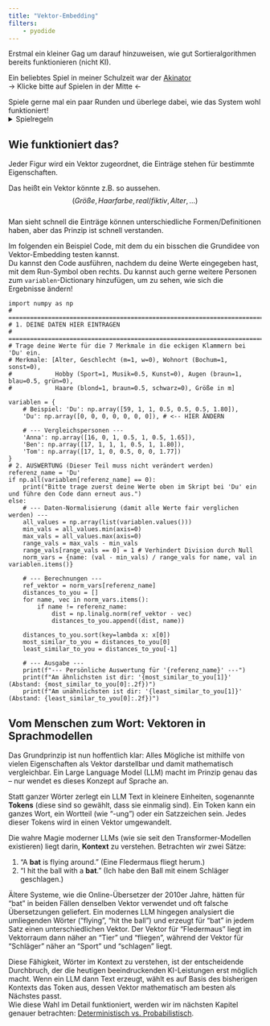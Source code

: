 ```yaml
---
title: "Vektor-Embedding"
filters:
    - pyodide
---
```


Erstmal ein kleiner Gag um darauf hinzuweisen, wie gut Sortieralgorithmen bereits funktionieren (nicht KI).  

Ein beliebtes Spiel in meiner Schulzeit war der [Akinator](https://de.akinator.com)  
$\rightarrow$ Klicke bitte auf Spielen in der Mitte $\leftarrow$  

Spiele gerne mal ein paar Runden und überlege dabei, wie das System wohl funktioniert!
<details>
<summary> Spielregeln </summary>
Das Spiel ist recht simpel, in die Richtung "Wer bin ich?".
Du überlegst dir entweder ein Tier oder eine Figur.  
Dabei ist es egal ob es fiktive oder reale Figuren/Tiere sind, solange sie auf die eine oder andere Art und Weise bekannt sind.  
Das Spiel wird nun in möglichst wenigen Fragen versuchen zu erfragen, was du dir vorgestellt hast.
Viel Spaß! :D
</details>

## Wie funktioniert das?

Jeder Figur wird ein Vektor zugeordnet, die Einträge stehen für bestimmte Eigenschaften. 

Das heißt ein Vektor könnte z.B. so aussehen.
$$(Größe, Haarfarbe, real/fiktiv, Alter, ...)$$  
Man sieht schnell die Einträge können unterschiedliche Formen/Definitionen haben, aber das Prinzip ist schnell verstanden.  

:::{.callout title="Umsetzung mit Python" collapse="true"}
Im folgenden ein Beispiel Code, mit dem du ein bisschen die Grundidee von Vektor-Embedding testen kannst.  
Du kannst den Code ausführen, nachdem du deine Werte eingegeben hast, mit dem Run-Symbol oben rechts.
Du kannst auch gerne weitere Personen zum `variablen`-Dictionary hinzufügen, um zu sehen, wie sich die Ergebnisse ändern!
```pyodide-python
import numpy as np
# ==============================================================================
# 1. DEINE DATEN HIER EINTRAGEN
# ==============================================================================
# Trage deine Werte für die 7 Merkmale in die eckigen Klammern bei 'Du' ein.
# Merkmale: [Alter, Geschlecht (m=1, w=0), Wohnort (Bochum=1, sonst=0),
#            Hobby (Sport=1, Musik=0.5, Kunst=0), Augen (braun=1, blau=0.5, grün=0),
#            Haare (blond=1, braun=0.5, schwarz=0), Größe in m]

variablen = {
    # Beispiel: 'Du': np.array([59, 1, 1, 0.5, 0.5, 0.5, 1.80]),
    'Du': np.array([0, 0, 0, 0, 0, 0, 0]), # <-- HIER ÄNDERN

    # --- Vergleichspersonen ---
    'Anna': np.array([16, 0, 1, 0.5, 1, 0.5, 1.65]),
    'Ben': np.array([17, 1, 1, 1, 0.5, 1, 1.80]),
    'Tom': np.array([17, 1, 0, 0.5, 0, 0, 1.77])
}
# 2. AUSWERTUNG (Dieser Teil muss nicht verändert werden)
referenz_name = 'Du'
if np.all(variablen[referenz_name] == 0):
    print("Bitte trage zuerst deine Werte oben im Skript bei 'Du' ein und führe den Code dann erneut aus.")
else:
    # --- Daten-Normalisierung (damit alle Werte fair verglichen werden) ---
    all_values = np.array(list(variablen.values()))
    min_vals = all_values.min(axis=0)
    max_vals = all_values.max(axis=0)
    range_vals = max_vals - min_vals
    range_vals[range_vals == 0] = 1 # Verhindert Division durch Null
    norm_vars = {name: (val - min_vals) / range_vals for name, val in variablen.items()}
    
    # --- Berechnungen ---
    ref_vektor = norm_vars[referenz_name]
    distances_to_you = []
    for name, vec in norm_vars.items():
        if name != referenz_name:
            dist = np.linalg.norm(ref_vektor - vec)
            distances_to_you.append((dist, name))
    
    distances_to_you.sort(key=lambda x: x[0])
    most_similar_to_you = distances_to_you[0]
    least_similar_to_you = distances_to_you[-1]
    
    # --- Ausgabe ---
    print(f"--- Persönliche Auswertung für '{referenz_name}' ---")
    print(f"Am ähnlichsten ist dir: '{most_similar_to_you[1]}' (Abstand: {most_similar_to_you[0]:.2f})")
    print(f"Am unähnlichsten ist dir: '{least_similar_to_you[1]}' (Abstand: {least_similar_to_you[0]:.2f})")
```

:::

## Vom Menschen zum Wort: Vektoren in Sprachmodellen

Das Grundprinzip ist nun hoffentlich klar: Alles Mögliche ist mithilfe von vielen Eigenschaften als Vektor darstellbar und damit mathematisch vergleichbar. Ein Large Language Model (LLM) macht im Prinzip genau das – nur wendet es dieses Konzept auf Sprache an.

Statt ganzer Wörter zerlegt ein LLM Text in kleinere Einheiten, sogenannte **Tokens** (diese sind so gewählt, dass sie einmalig sind). Ein Token kann ein ganzes Wort, ein Wortteil (wie "-ung") oder ein Satzzeichen sein. Jedes dieser Tokens wird in einen Vektor umgewandelt.

Die wahre Magie moderner LLMs (wie sie seit den Transformer-Modellen existieren) liegt darin, **Kontext** zu verstehen. Betrachten wir zwei Sätze:

1.  "A **bat** is flying around." (Eine Fledermaus fliegt herum.)
2.  "I hit the ball with a **bat**." (Ich habe den Ball mit einem Schläger geschlagen.)

Ältere Systeme, wie die Online-Übersetzer der 2010er Jahre, hätten für "bat" in beiden Fällen denselben Vektor verwendet und oft falsche Übersetzungen geliefert. Ein modernes LLM hingegen analysiert die umliegenden Wörter ("flying", "hit the ball") und erzeugt für "bat" in jedem Satz einen unterschiedlichen Vektor. Der Vektor für "Fledermaus" liegt im Vektorraum dann näher an "Tier" und "fliegen", während der Vektor für "Schläger" näher an "Sport" und "schlagen" liegt.

Diese Fähigkeit, Wörter im Kontext zu verstehen, ist der entscheidende Durchbruch, der die heutigen beeindruckenden KI-Leistungen erst möglich macht. Wenn ein LLM dann Text erzeugt, wählt es auf Basis des bisherigen Kontexts das Token aus, dessen Vektor mathematisch am besten als Nächstes passt.  
Wie diese Wahl im Detail funktioniert, werden wir im nächsten Kapitel genauer betrachten: [Deterministisch vs. Probabilistisch](deterministisch_vs_probabilistisch.qmd).